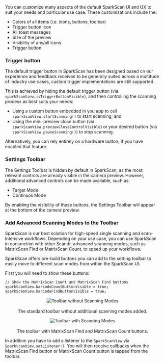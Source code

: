 You can customize many aspects of the default SparkScan UI and UX to suit your needs and particular use case. These customizations include the:

* Colors of all items (i.e. icons, buttons, toolbar)
* Trigger button icon
* All toast messages
* Size of the preview
* Visibility of any/all icons
* Trigger button

### Trigger button

The default trigger button in SparkScan has been designed based on our experience and feedback received to be generally suited across a multitude of industry use cases, custom trigger implementations are still supported.

This is achieved by hiding the default trigger button (via `sparkScanView.isTriggerButtonVisible`), and then controlling the scanning process as best suits your needs:

* Using a custom button embedded in you app to call `sparkScanView.startScanning()` to start scanning; and
* Using the mini-preview close button (via `sparkScanView.previewCloseControlVisible`) or your desired button (via `sparkScanView.pauseScanning()`) to stop scanning.

Alternatively, you can rely entirely on a hardware button, if you have enabled that feature.

### Settings Toolbar

The Settings Toolbar is hidden by default in SparkScan, as the most relevant controls are already visible in the camera preview.
However, additional advanced controls can be made available, such as:

* Target Mode
* Continuos Mode

By enabling the visibility of these buttons, the Settings Toolbar will appear at the bottom of the camera preview.

### Add Advanced Scanning Modes to the Toolbar

SparkScan is our best solution for high-speed single scanning and scan-intensive workflows. Depending on your use case, you can use SparkScan in conjunction with other Scandit advanced scanning modes, such as MatrixScan Find or MatrixScan Count, to speed up your workflows.

SparkScan offers pre-build buttons you can add to the setting toolbar to easily move to different scan modes from within the SparkScan UI.

First you will need to show these buttons:

```sh
// Show the MatrixScan Count and MatrixScan Find buttons
sparkScanView.barcodeCountButtonVisible = true;
sparkScanView.barcodeFindButtonVisible = true;
```

<p align="center">
  <img src="/img/sparkscan/toolbar.png" alt="Toolbar without Scanning Modes" /><br></br>The standard toolbar without additional scanning modes added.
</p>

<p align="center">
  <img src="/img/sparkscan/toolbar-buttons.png" alt="Toolbar with Scanning Modes" /><br></br>The toolbar with MatrixScan Find and MatrixScan Count buttons.
</p>

In addition you have to add a listener to the `SparkScanView` via `SparkScanView.setListener()`. You will then receive callbacks when the MatrixScan Find button or MatrixScan Count button is tapped from the toolbar.